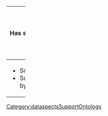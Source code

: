 {{{info|add title=New Problem|edit title=Edit Problem|page name=C<unique number;random;10>}}}

{|class=wikitable width=100%
!width=33%|Has solutions
!width=33%|Can be caused by problems
!Is hinted by error codes
|-
|{{{for template|SolutionForProblem|multiple}}}
* Solution: {{{field|HasSolution|input type=dropdown|values from category=Solution|mapping property=HasEntityTitle}}}
* Suggested by: {{{field|SuggestedBy|input type=dropdown|values from namespace=User}}}
{{{end template}}}
|{{{for template|ProblemCausingProblem|multiple}}}
{{{field|CanBeCausedByProblem|input type=dropdown|values from category=Problem}}}
{{{end template}}}
|{{{for template|ErrorCodes|multiple}}}
{{{end template}}}
|}

{{FormHeader|Problem}}
{{StandardFormSections}}
{{FormFooter}}

<noinclude>[[Category:dataspectsSupportOntology]]</noinclude>
